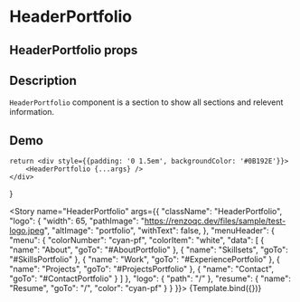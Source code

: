 
<Meta title="HeaderPortfolio" component={HeaderPortfolio}/>

# HeaderPortfolio

## HeaderPortfolio props
<ArgsTable of={HeaderPortfolio}/>

## Description

`HeaderPortfolio` component is a section to show all sections and relevent information.

## Demo

    return <div style={{padding: '0 1.5em', backgroundColor: '#0B192E'}}>
        <HeaderPortfolio {...args} />
    </div>
}

<Story name="HeaderPortfolio" args={{
    "className": "HeaderPortfolio",
    "logo": {
        "width": 65,
        "pathImage": "https://renzoqc.dev/files/sample/test-logo.jpeg",
        "altImage": "portfolio",
        "withText": false,
    },
    "menuHeader": {
        "menu": {
            "colorNumber": "cyan-pf",
            "colorItem": "white",
            "data": [
                {
                    "name": "About",
                    "goTo": "#AboutPortfolio"
                },
                {
                    "name": "Skillsets",
                    "goTo": "#SkillsPortfolio"
                },
                {
                    "name": "Work",
                    "goTo": "#ExperiencePortfolio"
                },
                {
                    "name": "Projects",
                    "goTo": "#ProjectsPortfolio"
                },
                {
                    "name": "Contact",
                    "goTo": "#ContactPortfolio"
                }
            ]
        },
        "logo": {
            "path": "/"
        },
        "resume": {
            "name": "Resume",
            "goTo": "/",
            "color": "cyan-pf"
        }
    }
}}>
    {Template.bind({})}
</Story>

